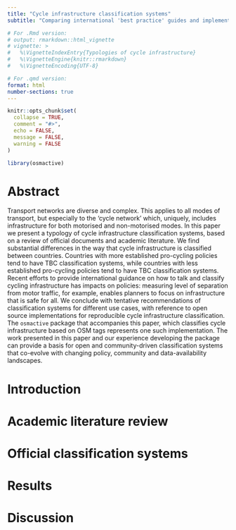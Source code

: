 ```yaml
---
title: "Cycle infrastructure classification systems"
subtitle: "Comparing international 'best practice' guides and implementing them in open source software for reproducible research and data-driven active travel planning"

# For .Rmd version:
# output: rmarkdown::html_vignette
# vignette: >
#   %\VignetteIndexEntry{Typologies of cycle infrastructure}
#   %\VignetteEngine{knitr::rmarkdown}
#   %\VignetteEncoding{UTF-8}

# For .qmd version:
format: html
number-sections: true
---
```


```r
knitr::opts_chunk$set(
  collapse = TRUE,
  comment = "#>",
  echo = FALSE,
  message = FALSE,
  warning = FALSE
)
```

```r
library(osmactive)
```

# Abstract

Transport networks are diverse and complex. This applies to all modes of transport, but especially to the 'cycle network' which, uniquely, includes infrastructure for both motorised and non-motorised modes. In this paper we present a typology of cycle infrastructure classification systems, based on a review of official documents and academic literature. We find substantial differences in the way that cycle infrastructure is classified between countries. Countries with more established pro-cycling policies tend to have TBC classification systems, while countries with less established pro-cycling policies tend to have TBC classification systems. Recent efforts to provide international guidance on how to talk and classify cycling infrastructure has impacts on policies: measuring level of separation from motor traffic, for example, enables planners to focus on infrastructure that is safe for all. We conclude with tentative recommendations of classification systems for different use cases, with reference to open source implementations for reproducible cycle infrastructure classification. The `osmactive` package that accompanies this paper, which classifies cycle infrastructure based on OSM tags represents one such implementation. The work presented in this paper and our experience developing the package can provide a basis for open and community-driven classification systems that co-evolve with changing policy, community and data-availability landscapes.

# Introduction

# Academic literature review

# Official classification systems

# Results

# Discussion